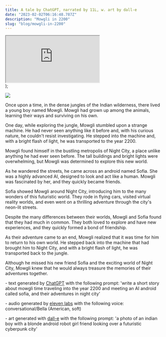 ```yaml
---
title: A tale by ChatGPT, narrated by 11L, w. art by dall-e
date: "2023-02-02T06:16:48.787Z"
description: "Mowgli in 2200"
slug: "blog/mowgli-in-2200"
---
```


  <div className="flex justify-center my-6">
    <iframe
      allow="autoplay"
      src="https://w.soundcloud.com/player/?url=https%3A//api.soundcloud.com/tracks/1438693000&color=%23ff5500&auto_play=false&hide_related=false&show_comments=true&show_user=true&show_reposts=false&show_teaser=true&visual=true"
    ></iframe>
  </div>
);

<SoundCloud />

![](../mowgli.png)

Once upon a time, in the dense jungles of the Indian wilderness, there lived a young boy named Mowgli. Mowgli had grown up among the animals, learning their ways and surviving on his own.

One day, while exploring the jungle, Mowgli stumbled upon a strange machine. He had never seen anything like it before and, with his curious nature, he couldn't resist investigating. He stepped into the machine and, with a bright flash of light, he was transported to the year 2200.

Mowgli found himself in the bustling metropolis of Night City, a place unlike anything he had ever seen before. The tall buildings and bright lights were overwhelming, but Mowgli was determined to explore this new world.

As he wandered the streets, he came across an android named Sofia. She was a highly advanced AI, designed to look and act like a human. Mowgli was fascinated by her, and they quickly became friends.

Sofia showed Mowgli around Night City, introducing him to the many wonders of this futuristic world. They rode in flying cars, visited virtual reality worlds, and even went on a thrilling adventure through the city's neon-lit streets.

Despite the many differences between their worlds, Mowgli and Sofia found that they had much in common. They both loved to explore and have new experiences, and they quickly formed a bond of friendship.

As their adventure came to an end, Mowgli realized that it was time for him to return to his own world. He stepped back into the machine that had brought him to Night City, and with a bright flash of light, he was transported back to the jungle.

Although he missed his new friend Sofia and the exciting world of Night City, Mowgli knew that he would always treasure the memories of their adventures together.

&#45; text generated by [ChatGPT](https://chat.openai.com/) with the following prompt: 'write a short story about mowgli time traveling into the year 2200 and meeting an AI android called sofia, and their adventures in night city'

&#45; audio generated by [eleven labs](http://www.elevenlabs.io/) with the following voice: conversational/Bella (American, soft)

&#45; art generated with [dall-e](https://openai.com/dall-e-2/) with the following prompt: 'a photo of an indian boy with a blonde android robot girl friend looking over a futuristic cyberpunk city'
